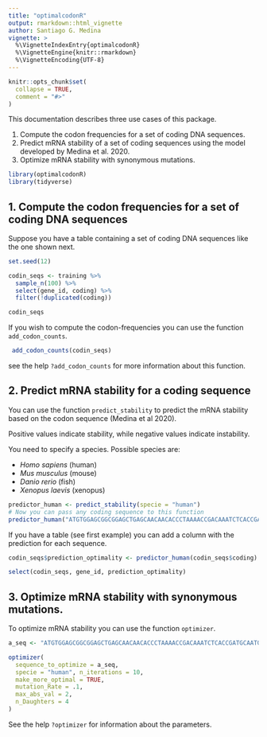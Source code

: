 ```yaml
---
title: "optimalcodonR"
output: rmarkdown::html_vignette
author: Santiago G. Medina
vignette: >
  %\VignetteIndexEntry{optimalcodonR}
  %\VignetteEngine{knitr::rmarkdown}
  %\VignetteEncoding{UTF-8}
---
```


```r
knitr::opts_chunk$set(
  collapse = TRUE,
  comment = "#>"
)
```

This documentation describes three use cases of this package.

1. Compute the codon frequencies for a set of coding DNA sequences.
2. Predict mRNA stability of a set of coding sequences using the model developed by Medina et al. 2020.
3. Optimize mRNA stability with synonymous mutations.

```r
library(optimalcodonR)
library(tidyverse)
```


## 1. Compute the codon frequencies for a set of coding DNA sequences

Suppose you have a table containing a set of coding DNA sequences like the one shown next.

````r
set.seed(12)

codin_seqs <- training %>% 
  sample_n(100) %>% 
  select(gene_id, coding) %>% 
  filter(!duplicated(coding))

````

```r
codin_seqs
```

If you wish to compute the codon-frequencies you can use the function `add_codon_counts`.

```r
 add_codon_counts(codin_seqs)
```

see the help `?add_codon_counts` for more information about this function.

## 2. Predict mRNA stability for a coding sequence

You can use the function `predict_stability` to predict the mRNA stability based on the codon sequence (Medina et al 2020).

Positive values indicate stability, while negative values indicate instability.

You need to specify a species. Possible species are:

- *Homo sapiens* (human)
- *Mus musculus* (mouse)
- *Danio rerio* (fish)
- *Xenopus laevis* (xenopus)


```r
predictor_human <- predict_stability(specie = "human")
# Now you can pass any coding sequence to this function
predictor_human("ATGTGGAGCGGCGGAGCTGAGCAACAACACCCTAAAACCGACAAATCTCACCGATGCAATGGCGTCGACAGCTCAAGAAGAAAGAACAGATCGCAGCGGTGGCGATATGAAGTCAAGAAAACTGGATGA")
```

If you have a table (see first example) you can add a column with the prediction
for each sequence.

```r
codin_seqs$prediction_optimality <- predictor_human(codin_seqs$coding)

select(codin_seqs, gene_id, prediction_optimality)
```

## 3. Optimize mRNA stability with synonymous mutations.


To optimize mRNA stability you can use the function `optimizer`.


```r
a_seq <- "ATGTGGAGCGGCGGAGCTGAGCAACAACACCCTAAAACCGACAAATCTCACCGATGCAATGGCGTCGACAGCTCAAGAAGAAAGAACAGATCGCAGCGGTGGCGATATGAAGTCAAGAAAACTGGATGA"

optimizer(
  sequence_to_optimize = a_seq,
  specie = "human", n_iterations = 10,
  make_more_optimal = TRUE,
  mutation_Rate = .1,
  max_abs_val = 2,
  n_Daughters = 4
)
```


See the help `?optimizer` for information about the parameters.
